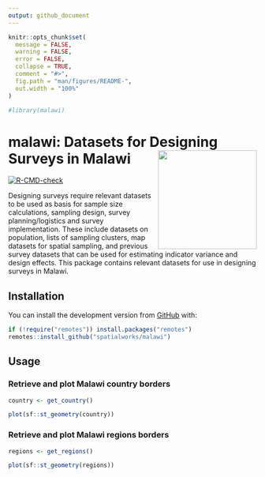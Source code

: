 ```yaml
---
output: github_document
---
```


<!-- README.md is generated from README.Rmd. Please edit that file -->

```r
knitr::opts_chunk$set(
  message = FALSE,
  warning = FALSE,
  error = FALSE,
  collapse = TRUE,
  comment = "#>",
  fig.path = "man/figures/README-",
  out.width = "100%"
)

#library(malawi)
```

# malawi: Datasets for Designing Surveys in Malawi <img src="man/figures/logo.svg" width="200px" align="right"/>

<!-- badges: start -->
[![R-CMD-check](https://github.com/spatialworks/malawi/workflows/R-CMD-check/badge.svg)](https://github.com/spatialworks/malawi/actions)
<!-- badges: end -->

Designing surveys require relevant datasets to be used as basis for sample size calculations, sampling design, survey planning/logistics and survey implementation. These include datasets on population, lists of sampling clusters, map datasets for spatial sampling, and previous survey datasets that can be used for estimating indicator variance and design effects. This package contains relevant datasets for use in designing surveys in Malawi.

## Installation

You can install the development version from [GitHub](https://github.com/spatialworks/malawi) with:

```r
if (!require("remotes")) install.packages("remotes")
remotes::install_github("spatialworks/malawi")
```

## Usage

### Retrieve and plot Malawi country borders

```r
country <- get_country()

plot(sf::st_geometry(country))
```


### Retrieve and plot Malawi regions borders

```r
regions <- get_regions()

plot(sf::st_geometry(regions))
```
